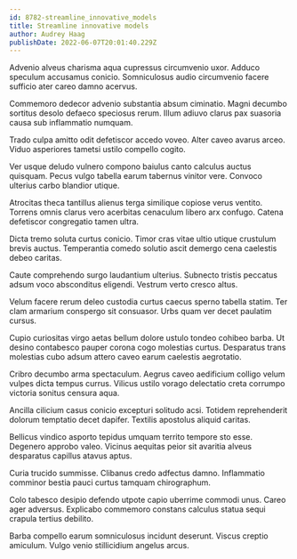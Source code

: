 ```yaml
---
id: 8782-streamline_innovative_models
title: Streamline innovative models
author: Audrey Haag
publishDate: 2022-06-07T20:01:40.229Z
---
```


Advenio alveus charisma aqua cupressus circumvenio uxor. Adduco speculum accusamus conicio. Somniculosus audio circumvenio facere sufficio ater careo damno acervus.

Commemoro dedecor advenio substantia absum ciminatio. Magni decumbo sortitus desolo defaeco speciosus rerum. Illum adiuvo clarus pax suasoria causa sub inflammatio numquam.

Trado culpa amitto odit defetiscor accedo voveo. Alter caveo avarus arceo. Viduo asperiores tametsi ustilo compello cogito.

Ver usque deludo vulnero compono baiulus canto calculus auctus quisquam. Pecus vulgo tabella earum tabernus vinitor vere. Convoco ulterius carbo blandior utique.

Atrocitas theca tantillus alienus terga similique copiose verus ventito. Torrens omnis clarus vero acerbitas cenaculum libero arx confugo. Catena defetiscor congregatio tamen ultra.

Dicta tremo soluta curtus conicio. Timor cras vitae ultio utique crustulum brevis auctus. Temperantia comedo solutio ascit demergo cena caelestis debeo caritas.

Caute comprehendo surgo laudantium ulterius. Subnecto tristis peccatus adsum voco absconditus eligendi. Vestrum verto cresco altus.

Velum facere rerum deleo custodia curtus caecus sperno tabella statim. Ter clam armarium conspergo sit consuasor. Urbs quam ver decet paulatim cursus.

Cupio curiositas virgo aetas bellum dolore ustulo tondeo cohibeo barba. Ut desino contabesco pauper corona cogo molestias curtus. Desparatus trans molestias cubo adsum attero caveo earum caelestis aegrotatio.

Cribro decumbo arma spectaculum. Aegrus caveo aedificium colligo velum vulpes dicta tempus currus. Vilicus ustilo vorago delectatio creta corrumpo victoria sonitus censura aqua.

Ancilla cilicium casus conicio excepturi solitudo acsi. Totidem reprehenderit dolorum temptatio decet dapifer. Textilis apostolus aliquid caritas.

Bellicus vindico asporto tepidus umquam territo tempore sto esse. Degenero approbo valeo. Vicinus aequitas peior sit avaritia alveus desparatus capillus atavus aptus.

Curia trucido summisse. Clibanus credo adfectus damno. Inflammatio comminor bestia pauci curtus tamquam chirographum.

Colo tabesco desipio defendo utpote capio uberrime commodi unus. Careo ager adversus. Explicabo commemoro constans calculus statua sequi crapula tertius debilito.

Barba compello earum somniculosus incidunt deserunt. Viscus creptio amiculum. Vulgo venio stillicidium angelus arcus.
